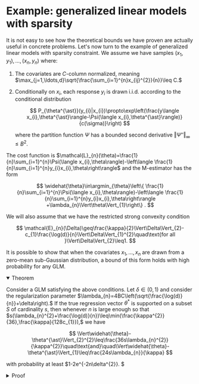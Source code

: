 
# Example: generalized linear models with sparsity

It is not easy to see how the theoretical bounds we have proven are actually useful in concrete problems. Let's now turn to the example of generalized linear models with sparsity constraint. We assume we have samples $(x_{1},y_{1}),\ldots,(x_{n},y_{n})$ where:

1. The covariates are $C$-column normalized, meaning $\max_{j=1,\ldots,d}\sqrt{\frac{\sum_{i=1}^{n}x_{ij}^{2}}{n}}\leq C.$ 

2. Conditionally on $x_{i},$ each response $y_{i}$ is drawn i.i.d. according to the conditional distribution

   $$
   P_{\theta^{\ast}}(y_{i}|x_{i})\propto\exp\left(\frac{y\langle x_{i},\theta^{\ast}\rangle-\Psi(\langle x_{i},\theta^{\ast}\rangle)}{c(\sigma)}\right)
   $$

   where the partition function $\Psi$ has a bounded second derivative $\Vert\Psi''\Vert_{\infty}\leq B^{2}.$



The cost function is $\mathcal{L}_{n}(\theta)=\frac{1}{n}\sum_{i=1}^{n}\Psi(\langle x_{i},\theta\rangle)-\left\langle \frac{1}{n}\sum_{i=1}^{n}y_{i}x_{i},\theta\right\rangle$ and the M-estimator has the form

$$
\widehat{\theta}\in\argmin_{\theta}\left\{ \frac{1}{n}\sum_{i=1}^{n}\Psi(\langle x_{i},\theta\rangle)-\left\langle \frac{1}{n}\sum_{i=1}^{n}y_{i}x_{i},\theta\right\rangle +\lambda_{n}\Vert\theta\Vert_{1}\right\} .
$$

We will also assume that we have the restricted strong convexity condition

$$
\mathcal{E}_{n}(\Delta)\geq\frac{\kappa}{2}\Vert\Delta\Vert_{2}-c_{1}\frac{\log(d)}{n}\Vert\Delta\Vert_{1}^{2}\quad\text{for all }\Vert\Delta\Vert_{2}\leq1.
$$

It is possible to show that when the covariates $x_{1},\ldots,x_{n}$ are drawn from a zero-mean sub-Gaussian distribution, a bound of this form holds with high probability for any GLM. 

<details open>
<summary>Theorem</summary>

Consider a GLM satisfying the above conditions. Let $\delta\in(0,1)$ and consider the regularization parameter $\lambda_{n}=4BC\left(\sqrt{\frac{\log(d)}{n}}+\delta\right).$ If the true regression vector $\theta^{\ast}$ is supported on a subset $S$ of cardinality $s,$ then whenever $n$ is large enough so that $s(\lambda_{n}^{2}+\frac{\log(d)}{n})\leq\min(\frac{\kappa^{2}}{36},\frac{\kappa}{128c_{1}}),$ we have

$$
\Vert\widehat{\theta}-\theta^{\ast}\Vert_{2}^{2}\leq\frac{36s\lambda_{n}^{2}}{\kappa^{2}}\quad\text{and}\quad\Vert\widehat{\theta}-\theta^{\ast}\Vert_{1}\leq\frac{24s\lambda_{n}}{\kappa}
$$

with probability at least $1-2e^{-2n\delta^{2}}. $
</details>

<details>
<summary>Proof</summary>

We apply the general bound for M-estimators. Consider the subspace $\mathbb{M}=\overline{\mathbb{M}}=\{\theta\in\mathbb{R}^{d}:\theta_{j}=0\text{ for all }j\not\in S\}.$ With this choice, note that we have $\Psi^{2}(\mathbb{M})=s.$ Moreover, the assumed RSC condition is a special case of our general definition with $\tau_{n}^{2}=c_{1}\frac{\log(d)}{n}.$ In order to apply the general bound, we need to ensure that $\tau_{n}^{2}\Psi^{2}(\mathbb{M})\leq\frac{\kappa}{128}.$ Since the local RSC condition holds over a ball with radius $R=1,$ we also need to ensure that $\frac{36\lambda_{n}^{2}\Psi^{2}(\mathbb{M})}{\kappa^{2}}\leq1.$ Both of these conditions are guaranteed by our assumed bound. The only remaining step is to verify that the good event $\mathbb{G}(\lambda_{n})$ holds with probability at least $1-2e^{-2n\delta^{2}}.$ We can write $\nabla\mathcal{L}_{n}(\theta^{\ast})=\frac{1}{n}\sum_{i=1}^{n}V_{i}$ where $V_{i}\in\mathbb{R}^{d}$ are independent zero-mean random vectors with components

$$
V_{ij}=\{\psi'(\langle x_{i},\theta^{\ast}\rangle)-y_{i}\}x_{ij}.
$$

Let us find an upper bound for the moment generating function of these variables. For any $t\in\mathbb{R},$ we have by property of GLMs

$$
\begin{aligned}
\log\mathbb{E}[e^{-tV_{ij}}] &= \log\mathbb{E}[e^{ty_{i}x_{ij}}]-tx_{ij}\psi'(\langle x_{i},\theta^{\ast}\rangle) \\
	&=\psi(tx_{ij}+\langle x_{i},\theta^{\ast}\rangle)-\psi(\langle x_{i},\theta^{\ast}\rangle)-tx_{ij}\psi'(\langle x_{i},\theta^{\ast}\rangle).
\end{aligned}
$$

By a Taylor-series expansion, there is some $\widetilde{t}$ such that 

$$
\log\mathbb{E}[e^{-tV_{ij}}]=\frac{1}{2}t^{2}x_{ij}^{2}\psi''(\widetilde{t}x_{ij}+\langle x_{i},\theta^{\ast}\rangle)\leq\frac{B^{2}t^{2}x_{ij}^{2}}{2}.
$$

Using independence of the samples, we have

$$
\log\mathbb{E}[e^{-\frac{t}{n}\sum_{i=1}^{n}V_{ij}}]\leq\frac{(t/n)^{2}B^{2}}{2}\sum_{i=1}^{n}x_{ij}^{2}\leq\frac{t^{2}B^{2}C^{2}}{2n}.
$$

Since this bound holds for any $t\in\mathbb{R},$ we have shown that each component of the random vector $\nabla\mathcal{L}_{n}(\theta^{\ast})$ has zero-mean and is sub-Gaussian with parameter at most $BC/\sqrt{n}.$ Thus, sub-Gaussian tail bounds combined with the union bound guarantee that

$$
\mathbb{P}[\Vert\nabla\mathcal{L}_{n}(\theta^{\ast})\Vert_{\infty}\geq t]\leq2\exp\left(-\frac{nt^{2}}{2B^{2}C^{2}}+\log(d)\right).
$$

Setting $t=2BC\left(\sqrt{\frac{\log(d)}{n}}+\delta\right)$ completes the proof.
</details>